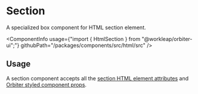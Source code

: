 
<Meta of={SectionStories} />

# Section

<Tagline>A specialized <Link href="?path=/docs/box--default-story">box</Link> component for HTML section element.</Tagline>

<ComponentInfo
    usage={"import { HtmlSection } from \"@workleap/orbiter-ui\";"}
    githubPath="/packages/components/src/html/src"
/>

## Usage

A section component accepts all the [section HTML element attributes](https://developer.mozilla.org/en-US/docs/Web/HTML/Element/section) and [Orbiter styled component props](?path=/docs/styling--page).

<Canvas of={SectionStories.Example} />
